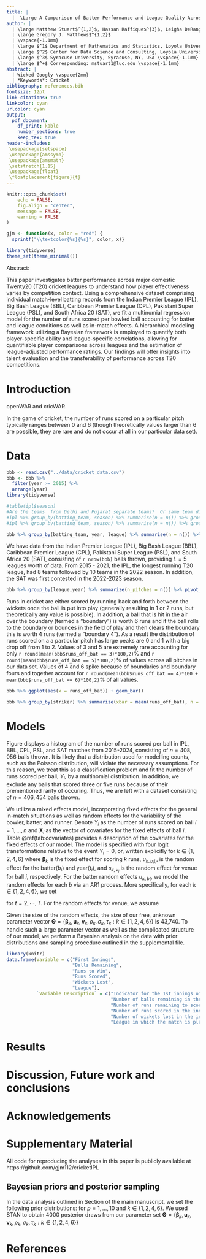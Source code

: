 ```yaml
---
title: |
  |  \Large A Comparison of Batter Performance and League Quality Across Domestic T-20 Cricket Leagues
author: | 
  | \large Matthew Stuart$^{1,2}$, Hassan Raffique$^{3}$, Leigha DeRango$^{1,2}$
  | \large Gregory J. Matthews$^{1,2}$
  | \vspace{-1.1mm}
  | \large $^1$ Department of Mathematics and Statistics, Loyola University Chicago, Chicago, IL, USA \vspace{-1.1mm}
  | \large $^2$ Center for Data Science and Consulting, Loyola University Chicago, Chicago, IL, USA \vspace{-1.1mm}
  | \large $^3$ Syracuse University, Syracuse, NY, USA \vspace{-1.1mm}
  | \large $^+$ Corresponding: mstuart1@luc.edu \vspace{-1.1mm}
abstract: |
  | Wicked Googly \vspace{2mm}
  | *Keywords*: Cricket
bibliography: references.bib
fontsize: 12pt
link-citations: true
linkcolor: cyan
urlcolor: cyan
output:
  pdf_document:
    df_print: kable
    number_sections: true
    keep_tex: true
header-includes:
 \usepackage{setspace}
 \usepackage{amssymb}
 \usepackage{amsmath}
 \setstretch{1.15}
 \usepackage{float}
 \floatplacement{figure}{t}
---
```


```r
knitr::opts_chunk$set(
	echo = FALSE,
	fig.align = "center",
	message = FALSE,
	warning = FALSE
)

gjm <- function(x, color = "red") {
  sprintf("\\textcolor{%s}{%s}", color, x)}
```

\newcommand{\iid}{\overset{iid}{\sim}}

```r
library(tidyverse)
theme_set(theme_minimal())
```

Abstract:

This paper investigates batter performance across major domestic Twenty20 (T20) cricket leagues to understand how player effectiveness varies by competition context. Using a comprehensive dataset comprising individual match-level batting records from the Indian Premier League (IPL), Big Bash League (BBL), Caribbean Premier League (CPL), Pakistani Super League (PSL), and South Africa 20 (SAT), we fit a multinomial regression model for the number of runs scored per bowled ball accounting for batter and league conditions as well as in-match effects. A hierarchical modeling framework utilizing a Bayesian framework is employed to quantify both player-specific ability and league-specific correlations, allowing for quantifiable player comparisons across leagues and the estimation of league-adjusted performance ratings. Our findings will offer insights into talent evaluation and the transferability of performance across T20 competitions.

\newpage

# Introduction {#sec:intro}
openWAR and cricWAR.  

In the game of cricket, the number of runs scored on a particular pitch typically ranges between 0 and 6 (though theoretically values larger than 6 are possible, they are rare and do not occur at all in our particular data set).  

# Data {#sec:data}


```r
bbb <- read.csv("../data/cricket_data.csv")
bbb <- bbb %>% 
  filter(year >= 2015) %>%
  arrange(year)
library(tidyverse)

#table(ipl$season)
#Are the teams  from Delhi and Pujarat separate teams?  Or same team different name?  
#ipl %>% group_by(batting_team, season) %>% summarise(n = n()) %>% group_by(batting_team) %>% summarise(n = n())
#ipl %>% group_by(batting_team, season) %>% summarise(n = n()) %>% group_by(season) %>% summarise(n = n()) 
```

```r
bbb %>% group_by(batting_team, year, league) %>% summarise(n = n()) %>% group_by(year,league) %>% summarise(n_teams = n()) %>% pivot_wider(names_from = league,values_from=n_teams,values_fill=NA)
```

We have data from the Indian Premier League (IPL),  Big Bash League (BBL), Caribbean Premier League (CPL), Pakistani Super League (PSL), and South Africa 20 (SAT), consisting of `r nrow(bbb)` balls thrown, providing $L = 5$ leagues worth of data. From 2015 - 2021, the IPL, the longest running T20 league, had 8 teams followed by 10 teams in the 2022 season.  In addition, the SAT was first contested in the 2022-2023 season.
```r
bbb %>% group_by(league,year) %>% summarize(n_pitches = n()) %>% pivot_wider(names_from = league,values_from = n_pitches)
```
Runs in cricket are either scored by running back and forth between the wickets once the ball is put into play (generally resulting in 1 or 2 runs, but theoretically any value is possible).  In addition, a ball that is hit in the air over the boundary (termed a "boundary") is worth 6 runs and if the ball rolls to the boundary or bounces in the field of play and then clears the boundary this is worth 4 runs (termed a "boundary 4").  As a result the distribution of runs scored on a a particular pitch has large peaks are 0 and 1 with a big drop off from 1 to 2.  Values of 3 and 5 are extremely rare accounting for only `r round(mean(bbb$runs_off_bat == 3)*100,2)`% and `r round(mean(bbb$runs_off_bat == 5)*100,2)`% of values across all pitches in our data set.  Values of 4 and 6 spike because of boundaries and boundary fours and together account for `r round(mean(bbb$runs_off_bat == 4)*100 + mean(bbb$runs_off_bat == 6)*100,2)`% of all values.  

```r
bbb %>% ggplot(aes(x = runs_off_bat)) + geom_bar()
```
<!-- Figure \ref{fig:bar} shows a bar plot.   -->

```r
bbb %>% group_by(striker) %>% summarize(xbar = mean(runs_off_bat), n = n()) %>% arrange(-xbar) %>% filter(n > 500)
```

# Models {#sec:models}

Figure \ref{fig:bar} displays a histogram of the number of runs scored per ball in IPL, BBL, CPL, PSL, and SAT matches from 2015-2024, consisting of $n = 408,056$ balls thrown. It is likely that a distribution used for modelling counts, such as the Poisson distribution, will violate the necessary assumptions. For this reason, we treat this as a classification problem and fit the number of runs scored per ball, $Y_i$, by a multinomial distribution.  In addition, we exclude any balls that scored three or five runs because of their prementioned rarity of occuring. Thus, we are left with a dataset consisting of $n = 406,454$ balls thrown.

We utilize a mixed effects model, incorporating fixed effects for the general in-match situations as well as random effects for the variability of the bowler, batter, and runner. Denote $Y_i$ as the number of runs scored on ball $i = 1,\dots,n$ and $\boldsymbol{X}_i$ as the vector of covariates for the fixed effects of ball $i$. Table \@ref(tab:covariates) provides a description of the covariates for the fixed effects of our model. The model is specified with four logit transformations relative to the event $Y_i = 0$, or, written explicitly
\begin{equation}
\log\left(\frac{P(Y_i = k | \boldsymbol{X}_i)}{P(Y_i = 0 | \boldsymbol{X}_i)}\right) = \boldsymbol{X}_i \boldsymbol{\beta}_k + u_{k, b_it_i} + s_{k,v_i} \label{model}
\end{equation}
for $k \in \{1,2,4,6\}$ where $\boldsymbol{\beta}_k$ is the fixed effect for scoring $k$ runs, $u_{k,b_it_i}$, is the random effect for the batter($b_i$) and year($t_i$), and $s_{k,v_i}$ is the random effect for venue for ball $i$, respectively.  For the batter random effects ${u}_{k,bt}$, we model the random effects for each $b$ via an AR1 process.  More specifically, for each $k \in \{1,2,4,6\}$, we set
\begin{align}
{u}_{k,bt} & \sim \mathcal{N}(\rho_k {u}_{k,b(t-1)},\sigma_{k}), \nonumber \\ 
{u}_{k,b1} & \sim \mathcal{N}(0,\frac{\sigma_{k}}{1-\rho_k^2})\label{ranefs_bat}
\end{align}

for $t = 2,\cdots,T$. For the random effects for venue, we assume
\begin{align}
{s}_{k,v} & \sim \mathcal{N}(0,\tau_{k}), \label{ranefs_ven}
\end{align}

Given the size of the random effects, the size of our free, unknown parameter vector $\boldsymbol{\Theta} = \{\boldsymbol{\beta}_k,\boldsymbol{u}_k, \boldsymbol{v}_k,\rho_k,\sigma_k,\tau_k: k \in \{1,2,4,6\}\}$ is 43,740. To handle such a large parameter vector as well as the complicated structure of our model, we perform a Bayesian analysis on the data with prior distributions and sampling procedure outlined in the supplemental file.<!-- However, not all batter-league-season combinations are observed. To reduce the parametric burden, we only estimate the posterior of $\boldsymbol{u}_k$ for each batter in the years in which they bat. Therefore, in practice, we have 119,164 parameters, reducing our parameteric burden by over 66%.-->  

```r
library(knitr)
data.frame(Variable = c("First Innings",
                        "Balls Remaining",
                        "Runs to Win",
                        "Runs Scored",
                        "Wickets Lost",
                        "League"),
           `Variable Description` = c("Indicator for the 1st innings of the match",
                                      "Number of balls remaining in the innings",
                                      "Number of runs remaining to score to win the match (2nd innings)",
                                      "Number of runs scored in the innings up to current ball",
                                      "Number of wickets lost in the innings up to current ball",
                                      "League in which the match is played")) %>% kable(caption = "Description of covariates for fixed effects of model")
```

<!-- Let $r_i$ be the number of runs scored on the $i$-th ball with $i=1,\cdots,n$ and $r_i \in \left\{0,1,\cdots,6\right\}$.  Then define ${\bf y_{i}} = \left(y_{i0},\ldots,y_{i6}\right)$ where $y_{ij} = I(r_i = j), \forall j = 0, \cdots, 6$ and $I(.)$ is the indicator function.  We then model:  -->

<!-- $$ -->
<!-- {\bf y_i} \sim MN(1,{\bf p_i}) -->
<!-- $$ -->
<!-- where ${\bf p_{i}} = \left(p_{i0},\ldots,p_{i6}\right)$, $p_{ij}$ is the probability that $j$ runes are scored on the $i$-th ball, and $\sum_{j = 0}^{6} p_{ij} = 1$ for all $i$.   -->

<!-- $$ -->
<!-- log\left(\frac{p_{j}}{p_{0}}\right) = \beta_{0j} + {\bf X}{\bf \beta}_j + b_{j,batter} + b_{j,bowler} + b_{j,runner} -->
<!-- $$ -->
<!-- for $j = 1,\ldots,6$ where $\beta_{0j}$ is the intercept of the $j$-th linear component, ${\bf \beta}_j$ is a $P$-dimensional vector containing the regression coefficients for the fixed effects, ${\bf X}$ is the matrix of covariates, and $b_{j,batter}, b_{j,bowler}, b_{j,runner}$ are random effects for the batter, bowler, and runner, respectively. -->

<!-- ## Priors -->
<!-- whatever priors we decide to use-->



# Results {#sec:results}

# Discussion, Future work and conclusions {#sec:conclusions}

# Acknowledgements {-}

# Supplementary Material {-}

All code for reproducing the analyses in this paper is publicly available at https://github.com/gjm112/cricketIPL

## Bayesian priors and posterior sampling

In the data analysis outlined in Section \ref{sec:models} of the main manuscript, we set the following prior distributions:
\begin{align}
  \beta_{p,k} & \iid \mathcal{N}(0,5),\nonumber\\
  \sigma_{k} & \iid \mathcal{N}(0,1)I(\sigma_{k} > 0),\nonumber\\
  \tau_{k} & \iid \mathcal{N}(0,1)I(\tau_{k} > 0),\nonumber\\
  \rho_{k} & \iid \mathcal{N}(1,1)I(-1 < \rho_{k} < 1),
\end{align}
for $p = 1,\dots,10$ and $k \in \{1,2,4,6\}$. We used STAN to obtain 4000 posterior draws from our parameter set $\boldsymbol{\Theta} = \{\boldsymbol{\beta}_k,\boldsymbol{u}_k, \boldsymbol{v}_k,\rho_k,\sigma_k,\tau_k: k \in \{1,2,4,6\}\}$
<!-- , where LKJ is the Lewandowski-Kurowicka-Joe distribution for correlation matrices (@LKJ). We update the model parameters $\{\boldsymbol{\beta}_k,\boldsymbol{\tau}_k,R_k,\Phi_k: k \in \{1,2,4,6\}\}$ individually using a Metropolis-adjusted Langevin algorithm (MALA).  MALA is a version of a Metropolis Hastings algorithm where the new states are proposed using overdamped Langevin dynamics.  More specifically, at step $r$ of the algorithm, for each parameter $\boldsymbol{\Theta}$, we sample a proposal $$\boldsymbol{\Theta}^* \sim \mathcal{N}\left(\boldsymbol{\Theta}_r + a\nabla \log \pi(\boldsymbol{\Theta}_r|\boldsymbol{y},\boldsymbol{X}), \sqrt{2a}\right)$$ where $\pi$ is the functional form of the posterior distribution for $\boldsymbol{\Theta}$ and $a$ is a tuning parameter for the proposal distribution.  The tuning paramter $a$ is chosen via an adaptation of the primal-dual algorithm from @Nesterov2009, which was also utilized in @NUTS, to obtain an acceptance probability of 0.574.  For the random effects $\boldsymbol{u}$, we use a Particle Gibbs with ancestor sampling (PGAS) algorithm (@PGAS), which is a variation of sequential Monte Carlo (SMC) algorithms that enables fast mixing of time series data. For the PGAS, we incorporate a PGAS particle size $N = 10$. -->



# References
